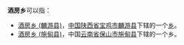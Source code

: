 '''酒房乡'''可以指：
* [[酒房乡_(麟游县)|酒房乡 (麟游县)]]，[[中华人民共和国|中国]][[陕西省|陕西省]][[宝鸡市|宝鸡市]][[麟游县|麟游县]]下辖的一个[[乡|乡]]。
* [[酒房乡_(施甸县)|酒房乡 (施甸县)]]，中国[[云南省|云南省]][[保山市|保山市]][[施甸县|施甸县]]下辖的一个乡。
{{disambig|J酒房乡|Cat=三字中国乡名消歧义}}